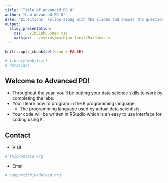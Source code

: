 ```yaml
---
title: "Title of Advanced PD 8"
author: "Lab Advanced PD 8"
date: "Directions: Follow along with the slides and answer the questions in **red** font in your journal."
output: 
  slidy_presentation: 
    css: ../IDSLabCSSRev.css
    mathjax: ../extras/mathjax-local/MathJax.js
---
```


```r
knitr::opts_chunk$set(echo = FALSE)
```

```r
# library(mobilizr)
# data(cdc)
```

## Welcome to Advanced PD!

- Throughout the year, you'll be putting your data science skills to work by completing the labs.
- You'll learn how to program in the `R` programming language.
    - The programming language used by actual data scientists.
- Your code will be written in RStudio which is an easy to use interface for coding using `R`.


## Contact

- Visit
```r
# ThinkDataEd.org
```

- Email
```r
# support@thinkdataed.org
```
  